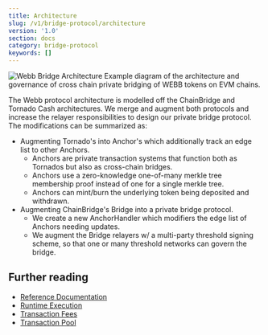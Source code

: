 ```yaml
---
title: Architecture
slug: /v1/bridge-protocol/architecture
version: '1.0'
section: docs
category: bridge-protocol
keywords: []
---
```


![Webb Bridge Architecture](../../../../src/images/docs/bridge-protocol/architecture.png)
Example diagram of the architecture and governance of cross chain private bridging of WEBB tokens on EVM chains.

The Webb protocol architecture is modelled off the ChainBridge and Tornado Cash architectures. We merge and augment both protocols and increase the relayer responsibilities to design our private bridge protocol. The modifications can be summarized as:

- Augmenting Tornado's into Anchor's which additionally track an edge list to other Anchors.
  - Anchors are private transaction systems that function both as Tornados but also as cross-chain bridges.
  - Anchors use a zero-knowledge one-of-many merkle tree membership proof instead of one for a single merkle tree.
  - Anchors can mint/burn the underlying token being deposited and withdrawn.
- Augmenting ChainBridge's Bridge into a private bridge protocol.
  - We create a new AnchorHandler which modifiers the edge list of Anchors needing updates.
  - We augment the Bridge relayers w/ a multi-party threshold signing scheme, so that one or many threshold networks can govern the bridge.

## Further reading

- [Reference Documentation](/rustdocs/latest/sp_runtime/traits/trait.Extrinsic.html)
- [Runtime Execution](/v3/concepts/execution)
- [Transaction Fees](/v3/runtime/weights-and-fees)
- [Transaction Pool](/v3/concepts/tx-pool)
